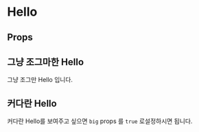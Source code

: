 

# Hello
<Hello name="MDX" big={true} />
<Description of={Hello} />

## Props
<Props of={Hello} />

## 그냥 조그마한 Hello
그냥 조그만 Hello 입니다.
<Preview>
    <Story id="components-basic-hello--standard" />
</Preview>

## 커다란 Hello
커다란 Hello를 보여주고 싶으면 `big` props 를 `true` 로설정하시면 됩니다.
<Preview>
    <Story id="components-basic-hello--big" />
</Preview>